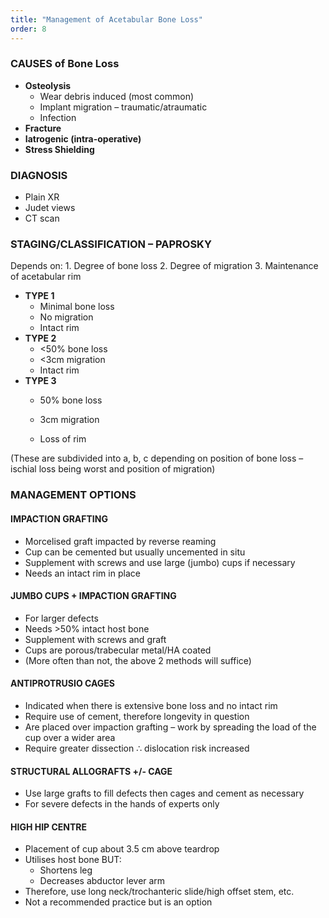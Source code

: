 ```yaml
---
title: "Management of Acetabular Bone Loss"
order: 8
---
```


### CAUSES of Bone Loss

-   **Osteolysis**
    -   Wear debris induced (most common)
    -   Implant migration – traumatic/atraumatic
    -   Infection
-   **Fracture**
-   **Iatrogenic (intra-operative)**
-   **Stress Shielding**

### DIAGNOSIS

-   Plain XR
-   Judet views
-   CT scan

### STAGING/CLASSIFICATION – PAPROSKY

Depends on: 1. Degree of bone loss 2. Degree of migration 3. Maintenance of acetabular rim

-   **TYPE 1**
    -   Minimal bone loss
    -   No migration
    -   Intact rim
-   **TYPE 2**
    -   \<50% bone loss
    -   \<3cm migration
    -   Intact rim
-   **TYPE 3**
    -   50% bone loss

    -   3cm migration

    -   Loss of rim

(These are subdivided into a, b, c depending on position of bone loss – ischial loss being worst and position of migration)

### MANAGEMENT OPTIONS

#### IMPACTION GRAFTING

-   Morcelised graft impacted by reverse reaming
-   Cup can be cemented but usually uncemented in situ
-   Supplement with screws and use large (jumbo) cups if necessary
-   Needs an intact rim in place

#### JUMBO CUPS + IMPACTION GRAFTING

-   For larger defects
-   Needs \>50% intact host bone
-   Supplement with screws and graft
-   Cups are porous/trabecular metal/HA coated
-   (More often than not, the above 2 methods will suffice)

#### ANTIPROTRUSIO CAGES

-   Indicated when there is extensive bone loss and no intact rim
-   Require use of cement, therefore longevity in question
-   Are placed over impaction grafting – work by spreading the load of the cup over a wider area
-   Require greater dissection ∴ dislocation risk increased

#### STRUCTURAL ALLOGRAFTS +/- CAGE

-   Use large grafts to fill defects then cages and cement as necessary
-   For severe defects in the hands of experts only

#### HIGH HIP CENTRE

-   Placement of cup about 3.5 cm above teardrop
-   Utilises host bone BUT:
    -   Shortens leg
    -   Decreases abductor lever arm
-   Therefore, use long neck/trochanteric slide/high offset stem, etc.
-   Not a recommended practice but is an option
